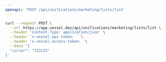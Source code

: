 ```yaml
---
openapi: 'POST /api/unifications/marketing/lists/list'
---
```


<RequestExample>

```bash Request
curl --request POST \
  --url https://app.vessel.dev/api/unifications/marketing/lists/list \
  --header 'Content-Type: application/json' \
  --header 'x-vessel-api-token: ' \
  --header 'x-vessel-access-token: '\
  --data '{
  "cursor": "123123"
}'
```

</RequestExample>
